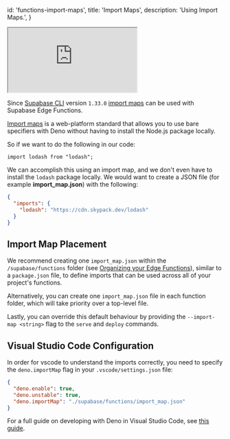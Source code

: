 
  id: 'functions-import-maps',
  title: 'Import Maps',
  description: 'Using Import Maps.',
}

<div class="video-container">
  <iframe
    src="https://www.youtube-nocookie.com/embed/ILr3cneZuFk"
    frameBorder="1"
    allow="accelerometer; autoplay; clipboard-write; encrypted-media; gyroscope; picture-in-picture"
    allowFullScreen
  ></iframe>
</div>

Since [Supabase CLI](https://supabase.com/docs/guides/resources/supabase-cli) version `1.33.0` [import maps](https://deno.land/manual@v1.29.2/node/import_maps) can be used with Supabase Edge Functions.

[Import maps](https://github.com/WICG/import-maps#the-import-map) is a web-platform standard that allows you to use bare specifiers with Deno without having to install the Node.js package locally.

So if we want to do the following in our code:

```ts, ignore
import lodash from "lodash";
```

We can accomplish this using an import map, and we don't even have to install the `lodash` package locally. We would want to create a JSON file (for example **import_map.json**) with the following:

```json
{
  "imports": {
    "lodash": "https://cdn.skypack.dev/lodash"
  }
}
```

## Import Map Placement

We recommend creating one `import_map.json` within the `/supabase/functions` folder (see [Organizing your Edge Functions](/docs/guides/functions/quickstart#organizing-your-edge-functions)), similar to a `package.json` file, to define imports that can be used across all of your project's functions.

Alternatively, you can create one `import_map.json` file in each function folder, which will take priority over a top-level file.

Lastly, you can override this default behaviour by providing the `--import-map <string>` flag to the `serve` and `deploy` commands.

## Visual Studio Code Configuration

In order for vscode to understand the imports correctly, you need to specify the `deno.importMap` flag in your `.vscode/settings.json` file:

```json settings.json
{
  "deno.enable": true,
  "deno.unstable": true,
  "deno.importMap": "./supabase/functions/import_map.json"
}
```

For a full guide on developing with Deno in Visual Studio Code, see [this guide](https://deno.land/manual@v1.25.4/vscode_deno).


